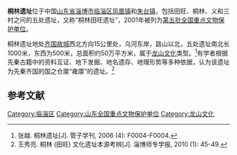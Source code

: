 {{全国重点文物保护单位
|名称 = 桐林遗址
|图片 =
|所在 = [[山东省|山东省]][[淄博市|淄博市]]
|分类 = 古遗址
|时代 = 新石器时代
|编号 = [[第五批全国重点文物保护单位|第五批]]第59项
|登录 = 2001年6月25日
}}

'''桐林遗址'''位于中国[[山东省|山东省]][[淄博市|淄博市]][[临淄区|临淄区]][[凤凰镇_(淄博市)|凤凰镇]]和[[朱台镇|朱台镇]]，包括田旺、桐林、义和三村之问的五处遗址，又称“桐林田旺遗址”，2001年被列为[[第五批全国重点文物保护单位|第五批全国重点文物保护单位]]。

桐林遗址地处[[齐国故城|齐国故城]]西北方向15公里处，乌河东岸，路山以北，五处遗址南北长1000米，东西为500米，总面积约50万平方米，属于[[龙山文化|龙山文化]]类型。<ref>张越. 桐林遗址[J]. 管子学刊, 2006 (4): F0004-F0004.</ref>有学者根据先秦古籍中的资料互证、地下发掘、地名遗存、地理形势等多种依据，认为该遗址为先秦齐国的国之仓廪“雍廪”的遗址。<ref>王秀亮. 桐林 (田旺) 文化遗址本源考辨[J]. 淄博师专学报, 2010 (1): 45-49.</ref>

==参考文献==
{{reflist}}

{{山东全国重点文物保护单位}}

{{DEFAULTSORT:T}}
[[Category:临淄区|Category:临淄区]]
[[Category:山东全国重点文物保护单位|Category:山东全国重点文物保护单位]]
[[Category:龙山文化|Category:龙山文化]]
